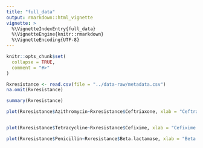 ```yaml
---
title: "full_data"
output: rmarkdown::html_vignette
vignette: >
  %\VignetteIndexEntry{full_data}
  %\VignetteEngine{knitr::rmarkdown}
  %\VignetteEncoding{UTF-8}
---
```


```r
knitr::opts_chunk$set(
  collapse = TRUE,
  comment = "#>"
)
```

```r
Rxresistance <- read.csv(file = "../data-raw/metadata.csv")
na.omit(Rxresistance)
```
```r
summary(Rxresistance)
```

```r
plot(Rxresistance$Azithromycin~Rxresistance$Ceftriaxone, xlab = "Ceftraixone resistance", ylab=" Azithromycin resistance", main = "Ceftraixone vs Azithromycin", col = "red")



```

```r
plot(Rxresistance$Tetracycline~Rxresistance$Cefixime, xlab = "Cefixime resistance", ylab=" Tetracycline resistance", main = "Cefixime vs Tetracycline", col = "blue")
```

```r
plot(Rxresistance$Penicillin~Rxresistance$Beta.lactamase, xlab = "Beta lactamase resistance", ylab=" Penicillin resistance", main = "Penicillin vs Beta lactamase", col = "green")
```

